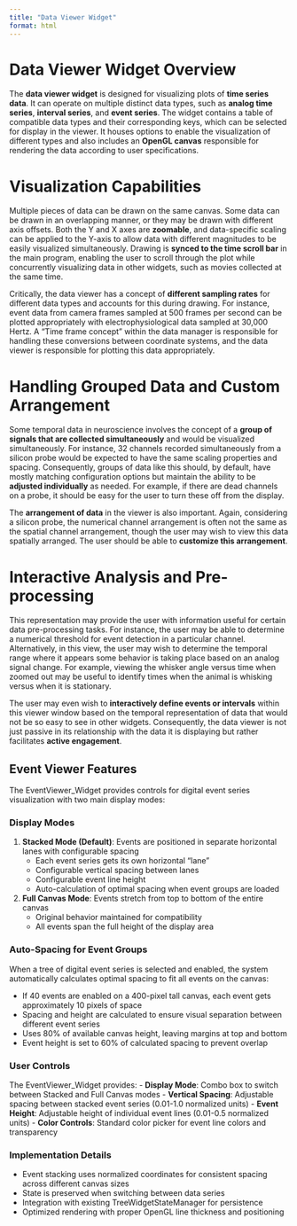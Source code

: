 ```yaml
---
title: "Data Viewer Widget"
format: html
---
```


# Data Viewer Widget Overview

The **data viewer widget** is designed for visualizing plots of **time series data**. It can operate on multiple distinct data types, such as **analog time series**, **interval series**, and **event series**. The widget contains a table of compatible data types and their corresponding keys, which can be selected for display in the viewer. It houses options to enable the visualization of different types and also includes an **OpenGL canvas** responsible for rendering the data according to user specifications.

# Visualization Capabilities

Multiple pieces of data can be drawn on the same canvas. Some data can be drawn in an overlapping manner, or they may be drawn with different axis offsets. Both the Y and X axes are **zoomable**, and data-specific scaling can be applied to the Y-axis to allow data with different magnitudes to be easily visualized simultaneously. Drawing is **synced to the time scroll bar** in the main program, enabling the user to scroll through the plot while concurrently visualizing data in other widgets, such as movies collected at the same time.

Critically, the data viewer has a concept of **different sampling rates** for different data types and accounts for this during drawing. For instance, event data from camera frames sampled at 500 frames per second can be plotted appropriately with electrophysiological data sampled at 30,000 Hertz. A "Time frame concept" within the data manager is responsible for handling these conversions between coordinate systems, and the data viewer is responsible for plotting this data appropriately.

# Handling Grouped Data and Custom Arrangement

Some temporal data in neuroscience involves the concept of a **group of signals that are collected simultaneously** and would be visualized simultaneously. For instance, 32 channels recorded simultaneously from a silicon probe would be expected to have the same scaling properties and spacing. Consequently, groups of data like this should, by default, have mostly matching configuration options but maintain the ability to be **adjusted individually** as needed. For example, if there are dead channels on a probe, it should be easy for the user to turn these off from the display.

The **arrangement of data** in the viewer is also important. Again, considering a silicon probe, the numerical channel arrangement is often not the same as the spatial channel arrangement, though the user may wish to view this data spatially arranged. The user should be able to **customize this arrangement**.

# Interactive Analysis and Pre-processing

This representation may provide the user with information useful for certain data pre-processing tasks. For instance, the user may be able to determine a numerical threshold for event detection in a particular channel. Alternatively, in this view, the user may wish to determine the temporal range where it appears some behavior is taking place based on an analog signal change. For example, viewing the whisker angle versus time when zoomed out may be useful to identify times when the animal is whisking versus when it is stationary.

The user may even wish to **interactively define events or intervals** within this viewer window based on the temporal representation of data that would not be so easy to see in other widgets. Consequently, the data viewer is not just passive in its relationship with the data it is displaying but rather facilitates **active engagement**.

## Event Viewer Features

The EventViewer_Widget provides controls for digital event series visualization with two main display modes:

### Display Modes

1.  **Stacked Mode (Default)**: Events are positioned in separate horizontal lanes with configurable spacing
    -   Each event series gets its own horizontal "lane"
    -   Configurable vertical spacing between lanes
    -   Configurable event line height
    -   Auto-calculation of optimal spacing when event groups are loaded
2.  **Full Canvas Mode**: Events stretch from top to bottom of the entire canvas
    -   Original behavior maintained for compatibility
    -   All events span the full height of the display area

### Auto-Spacing for Event Groups

When a tree of digital event series is selected and enabled, the system automatically calculates optimal spacing to fit all events on the canvas:

-   If 40 events are enabled on a 400-pixel tall canvas, each event gets approximately 10 pixels of space
-   Spacing and height are calculated to ensure visual separation between different event series
-   Uses 80% of available canvas height, leaving margins at top and bottom
-   Event height is set to 60% of calculated spacing to prevent overlap

### User Controls

The EventViewer_Widget provides: - **Display Mode**: Combo box to switch between Stacked and Full Canvas modes - **Vertical Spacing**: Adjustable spacing between stacked event series (0.01-1.0 normalized units) - **Event Height**: Adjustable height of individual event lines (0.01-0.5 normalized units) - **Color Controls**: Standard color picker for event line colors and transparency

### Implementation Details

-   Event stacking uses normalized coordinates for consistent spacing across different canvas sizes
-   State is preserved when switching between data series
-   Integration with existing TreeWidgetStateManager for persistence
-   Optimized rendering with proper OpenGL line thickness and positioning